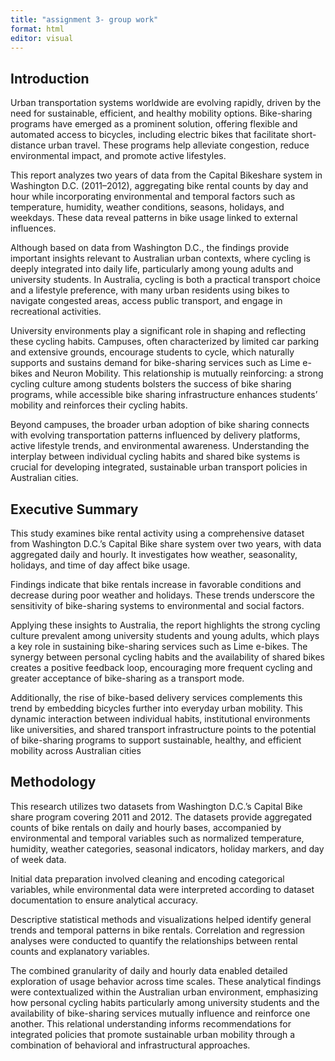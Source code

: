 ```yaml
---
title: "assignment 3- group work"
format: html
editor: visual
---
```


## Introduction

Urban transportation systems worldwide are evolving rapidly, driven by the need for sustainable, efficient, and healthy mobility options. Bike-sharing programs have emerged as a prominent solution, offering flexible and automated access to bicycles, including electric bikes that facilitate short-distance urban travel. These programs help alleviate congestion, reduce environmental impact, and promote active lifestyles.

This report analyzes two years of data from the Capital Bikeshare system in Washington D.C. (2011–2012), aggregating bike rental counts by day and hour while incorporating environmental and temporal factors such as temperature, humidity, weather conditions, seasons, holidays, and weekdays. These data reveal patterns in bike usage linked to external influences.

Although based on data from Washington D.C., the findings provide important insights relevant to Australian urban contexts, where cycling is deeply integrated into daily life, particularly among young adults and university students. In Australia, cycling is both a practical transport choice and a lifestyle preference, with many urban residents using bikes to navigate congested areas, access public transport, and engage in recreational activities.

University environments play a significant role in shaping and reflecting these cycling habits. Campuses, often characterized by limited car parking and extensive grounds, encourage students to cycle, which naturally supports and sustains demand for bike-sharing services such as Lime e-bikes and Neuron Mobility. This relationship is mutually reinforcing: a strong cycling culture among students bolsters the success of bike sharing programs, while accessible bike sharing infrastructure enhances students’ mobility and reinforces their cycling habits.

Beyond campuses, the broader urban adoption of bike sharing connects with evolving transportation patterns influenced by delivery platforms, active lifestyle trends, and environmental awareness. Understanding the interplay between individual cycling habits and shared bike systems is crucial for developing integrated, sustainable urban transport policies in Australian cities.

## Executive Summary

This study examines bike rental activity using a comprehensive dataset from Washington D.C.’s Capital Bike share system over two years, with data aggregated daily and hourly. It investigates how weather, seasonality, holidays, and time of day affect bike usage.

Findings indicate that bike rentals increase in favorable conditions and decrease during poor weather and holidays. These trends underscore the sensitivity of bike-sharing systems to environmental and social factors.

Applying these insights to Australia, the report highlights the strong cycling culture prevalent among university students and young adults, which plays a key role in sustaining bike-sharing services such as Lime e-bikes. The synergy between personal cycling habits and the availability of shared bikes creates a positive feedback loop, encouraging more frequent cycling and greater acceptance of bike-sharing as a transport mode.

Additionally, the rise of bike-based delivery services complements this trend by embedding bicycles further into everyday urban mobility. This dynamic interaction between individual habits, institutional environments like universities, and shared transport infrastructure points to the potential of bike-sharing programs to support sustainable, healthy, and efficient mobility across Australian cities

## Methodology

This research utilizes two datasets from Washington D.C.’s Capital Bike share program covering 2011 and 2012. The datasets provide aggregated counts of bike rentals on daily and hourly bases, accompanied by environmental and temporal variables such as normalized temperature, humidity, weather categories, seasonal indicators, holiday markers, and day of week data.

Initial data preparation involved cleaning and encoding categorical variables, while environmental data were interpreted according to dataset documentation to ensure analytical accuracy.

Descriptive statistical methods and visualizations helped identify general trends and temporal patterns in bike rentals. Correlation and regression analyses were conducted to quantify the relationships between rental counts and explanatory variables.

The combined granularity of daily and hourly data enabled detailed exploration of usage behavior across time scales. These analytical findings were contextualized within the Australian urban environment, emphasizing how personal cycling habits particularly among university students and the availability of bike-sharing services mutually influence and reinforce one another. This relational understanding informs recommendations for integrated policies that promote sustainable urban mobility through a combination of behavioral and infrastructural approaches.
